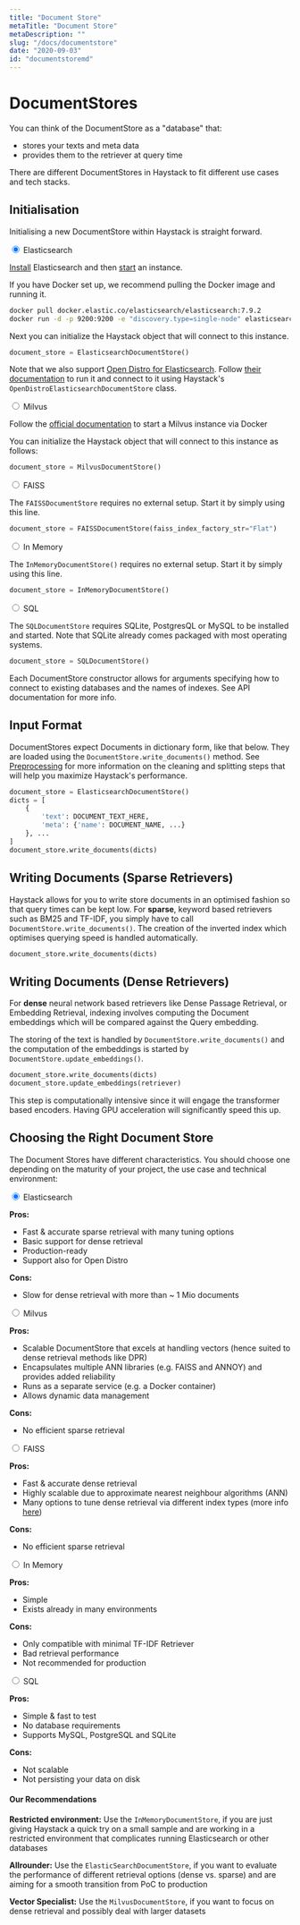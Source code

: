 ```yaml
---
title: "Document Store"
metaTitle: "Document Store"
metaDescription: ""
slug: "/docs/documentstore"
date: "2020-09-03"
id: "documentstoremd"
---
```


# DocumentStores

You can think of the DocumentStore as a "database" that:

- stores your texts and meta data
- provides them to the retriever at query time

There are different DocumentStores in Haystack to fit different use cases and tech stacks.

## Initialisation

Initialising a new DocumentStore within Haystack is straight forward.

<div class="tabs tabsdsinstall">

<div class="tab">
<input type="radio" id="tab-1-1" name="tab-group-1" checked />
<label class="labelouter" for="tab-1-1">Elasticsearch</label>
<div class="tabcontent">

[Install](https://www.elastic.co/guide/en/elasticsearch/reference/current/install-elasticsearch.html)
Elasticsearch and then [start](https://www.elastic.co/guide/en/elasticsearch/reference/current/starting-elasticsearch.html)
an instance.

If you have Docker set up, we recommend pulling the Docker image and running it.

```bash
docker pull docker.elastic.co/elasticsearch/elasticsearch:7.9.2
docker run -d -p 9200:9200 -e "discovery.type=single-node" elasticsearch:7.9.2
```

Next you can initialize the Haystack object that will connect to this instance.

```python
document_store = ElasticsearchDocumentStore()
```

Note that we also support [Open Distro for Elasticsearch](https://opendistro.github.io/for-elasticsearch-docs/).
Follow [their documentation](https://opendistro.github.io/for-elasticsearch-docs/docs/install/)
to run it and connect to it using Haystack's `OpenDistroElasticsearchDocumentStore` class.

</div>
</div>

<div class="tab">
<input type="radio" id="tab-1-2" name="tab-group-1" />
<label class="labelouter" for="tab-1-2">Milvus</label>
<div class="tabcontent">

Follow the [official documentation](https://www.milvus.io/docs/v1.0.0/milvus_docker-cpu.md) to start a Milvus instance via Docker

You can initialize the Haystack object that will connect to this instance as follows:

```python
document_store = MilvusDocumentStore()
```

</div>
</div>

<div class="tab">
<input type="radio" id="tab-1-3" name="tab-group-1" />
<label class="labelouter" for="tab-1-3">FAISS</label>
<div class="tabcontent">

The `FAISSDocumentStore` requires no external setup. Start it by simply using this line.

```python
document_store = FAISSDocumentStore(faiss_index_factory_str="Flat")
```

</div>
</div>

<div class="tab">
<input type="radio" id="tab-1-4" name="tab-group-1" />
<label class="labelouter" for="tab-1-4">In Memory</label>
<div class="tabcontent">

The `InMemoryDocumentStore()` requires no external setup. Start it by simply using this line.

```python
document_store = InMemoryDocumentStore()
```

</div>
</div>

<div class="tab">
<input type="radio" id="tab-1-5" name="tab-group-1" />
<label class="labelouter" for="tab-1-5">SQL</label>
<div class="tabcontent">

The `SQLDocumentStore` requires SQLite, PostgresQL or MySQL to be installed and started.
Note that SQLite already comes packaged with most operating systems.

```python
document_store = SQLDocumentStore()
```

</div>
</div>

</div>

Each DocumentStore constructor allows for arguments specifying how to connect to existing databases and the names of indexes.
See API documentation for more info.

## Input Format

DocumentStores expect Documents in dictionary form, like that below.
They are loaded using the `DocumentStore.write_documents()` method.
See [Preprocessing](/docs/latest/preprocessingmd) for more information on the cleaning and splitting steps that will help you maximize Haystack's performance.

[//]: # "Add link to preprocessing section"

```python
document_store = ElasticsearchDocumentStore()
dicts = [
    {
        'text': DOCUMENT_TEXT_HERE,
        'meta': {'name': DOCUMENT_NAME, ...}
    }, ...
]
document_store.write_documents(dicts)
```

## Writing Documents (Sparse Retrievers)

Haystack allows for you to write store documents in an optimised fashion so that query times can be kept low.
For **sparse**, keyword based retrievers such as BM25 and TF-IDF,
you simply have to call `DocumentStore.write_documents()`.
The creation of the inverted index which optimises querying speed is handled automatically.

```python
document_store.write_documents(dicts)
```

## Writing Documents (Dense Retrievers)

For **dense** neural network based retrievers like Dense Passage Retrieval, or Embedding Retrieval,
indexing involves computing the Document embeddings which will be compared against the Query embedding.

The storing of the text is handled by `DocumentStore.write_documents()` and the computation of the
embeddings is started by `DocumentStore.update_embeddings()`.

```python
document_store.write_documents(dicts)
document_store.update_embeddings(retriever)
```

This step is computationally intensive since it will engage the transformer based encoders.
Having GPU acceleration will significantly speed this up.

<!-- _comment: !! Diagrams of inverted index / document embeds !! -->
<!-- _comment: !! Make this a tab element to show how different datastores are initialized !! -->

## Choosing the Right Document Store

The Document Stores have different characteristics. You should choose one depending on the maturity of your project, the use case and technical environment:

<div class="tabs tabsdschoose">

<div class="tab">
<input type="radio" id="tab-2-1" name="tab-group-2" checked />
<label class="labelouter" for="tab-2-1">Elasticsearch</label>
<div class="tabcontent">

**Pros:**

- Fast & accurate sparse retrieval with many tuning options
- Basic support for dense retrieval
- Production-ready
- Support also for Open Distro

**Cons:**

- Slow for dense retrieval with more than ~ 1 Mio documents

</div>
</div>

<div class="tab">
<input type="radio" id="tab-2-2" name="tab-group-2" />
<label class="labelouter" for="tab-2-2">Milvus</label>
<div class="tabcontent">

**Pros:**

- Scalable DocumentStore that excels at handling vectors (hence suited to dense retrieval methods like DPR)
- Encapsulates multiple ANN libraries (e.g. FAISS and ANNOY) and provides added reliability
- Runs as a separate service (e.g. a Docker container)
- Allows dynamic data management

**Cons:**

- No efficient sparse retrieval

</div>
</div>

<div class="tab">
<input type="radio" id="tab-2-3" name="tab-group-2" />
<label class="labelouter" for="tab-2-3">FAISS</label>
<div class="tabcontent">

**Pros:**

- Fast & accurate dense retrieval
- Highly scalable due to approximate nearest neighbour algorithms (ANN)
- Many options to tune dense retrieval via different index types (more info [here](https://github.com/facebookresearch/faiss/wiki/Guidelines-to-choose-an-index))

**Cons:**

- No efficient sparse retrieval

</div>
</div>

<div class="tab">
<input type="radio" id="tab-2-4" name="tab-group-2" />
<label class="labelouter" for="tab-2-4">In Memory</label>
<div class="tabcontent">

**Pros:**

- Simple
- Exists already in many environments

**Cons:**

- Only compatible with minimal TF-IDF Retriever
- Bad retrieval performance
- Not recommended for production

</div>
</div>

<div class="tab">
<input type="radio" id="tab-2-5" name="tab-group-2" />
<label class="labelouter" for="tab-2-5">SQL</label>
<div class="tabcontent">

**Pros:**

- Simple & fast to test
- No database requirements
- Supports MySQL, PostgreSQL and SQLite

**Cons:**

- Not scalable
- Not persisting your data on disk

</div>
</div>

</div>

<div class="recommendation">

#### Our Recommendations

**Restricted environment:** Use the `InMemoryDocumentStore`, if you are just giving Haystack a quick try on a small sample and are working in a restricted environment that complicates running Elasticsearch or other databases

**Allrounder:** Use the `ElasticSearchDocumentStore`, if you want to evaluate the performance of different retrieval options (dense vs. sparse) and are aiming for a smooth transition from PoC to production

**Vector Specialist:** Use the `MilvusDocumentStore`, if you want to focus on dense retrieval and possibly deal with larger datasets

</div>
